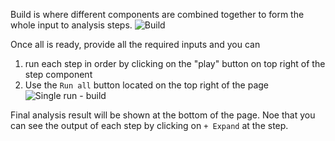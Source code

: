 Build is where different components are combined together to form the whole input to analysis steps.
![Build](/images/general/tool-build.png)

Once all is ready, provide all the required inputs and you can
1. run each step in order by clicking on the "play" button on top right of the step component
2. Use the `Run all` button located on the top right of the page
![Single run - build](/images/general/tool-build-run.png)

Final analysis result will be shown at the bottom of the page. Noe that you can see the 
output of each step by clicking on `+ Expand` at the step.
